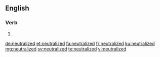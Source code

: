 ==English==

===Verb===
{{head|en|verb form}}

# {{en-past of|neutralize}}

[[de:neutralized]]
[[et:neutralized]]
[[fa:neutralized]]
[[fr:neutralized]]
[[ku:neutralized]]
[[mg:neutralized]]
[[sv:neutralized]]
[[te:neutralized]]
[[vi:neutralized]]